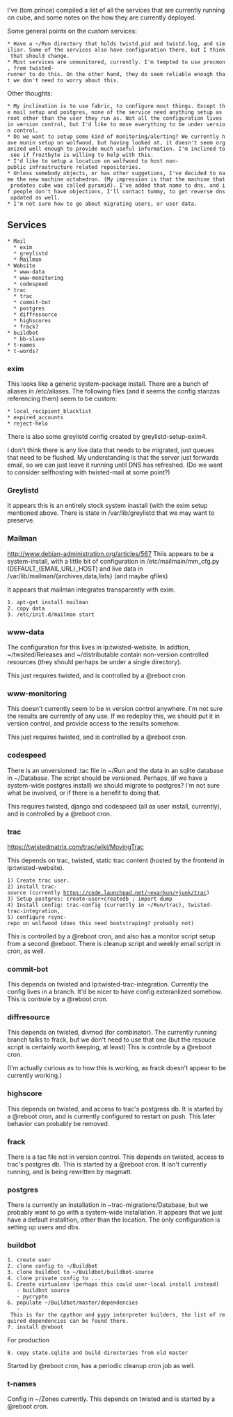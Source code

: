I've (tom.prince) compiled a list of all the services that are currently running on cube,
and some notes on the how they are currently deployed.

Some general points on the custom services:
 * Have a ~/Run directory that holds twistd.pid and twistd.log, and similiar. Some of the services also have configuration there, but I think that should change.
 * Most services are unmonitored, currently. I'm tempted to use procmon, from twisted-runner to do this. On the other hand, they do seem reliable enough that we don't need to worry about this.

Other thoughts:
 * My inclination is to use fabric, to configure most things. Except the mail setup and postgres, none of the service need anything setup as root other than the user they run as. Not all the configuration lives in version control, but I'd like to move everything to be under version control.
 * Do we want to setup some kind of monitoring/alerting? We currently have munin setup on wolfwood, but having looked at, it doesn't seem organized well enough to provide much useful information. I'm inclined to see if froztbyte is willing to help with this.
 * I'd like to setup a location on wolfwood to host non-public infrastructure related repositories.
 * Unless somebody objects, or has other suggetions, I've decided to name the new machine octahedron. (My impression is that the machine that predates cube was called pyramid). I've added that name to dns, and if people don't have objections, I'll contact tummy, to get reverse dns updated as well.
 * I'm not sure how to go about migrating users, or user data.

== Services ==

 * Mail
   * exim
   * greylistd
   * Mailman
 * Website
   * www-data
   * www-monitoring
   * codespeed
 * trac
   * trac
   * commit-bot
   * postgres
   * diffresource
   * highscores
   * frack?
 * buildbot
   * bb-slave
 * t-names
 * t-words?

=== exim ===

This looks like a generic system-package install. There are a bunch of aliases in /etc/aliases. The following files (and it seems the config stanzas referencing them) seem to be custom:
 * local_recipient_blacklist
 * expired_accounts
 * reject-helo

There is also some greylistd config created by greylistd-setup-exim4.

I don't think there is any live data that needs to be migrated, just queues that need to be flushed. My understanding is that the server just forwards email, so we can just leave it running until DNS has refreshed. (Do we want to consider selfhosting with twisted-mail at some point?)

=== Greylistd ===

It appears this is an entirely stock system inastall (with the exim setup mentioned above. There is state in /var/lib/greylistd that we may want to preserve.

=== Mailman ===

http://www.debian-administration.org/articles/567
Thiis appears to be a system-install, with a little bit of configuration in /etc/mailmain/mm_cfg.py (DEFAULT_{EMAIL,URL}_HOST) and live data in /var/lib/mailman/{archives,data,lists} (and maybe qfiles)

It appears that mailman integrates transparently with exim.

 1. apt-get install mailman
 2. copy data
 3. /etc/init.d/mailman start

=== www-data ===

The configuration for this lives in lp:twisted-website. In addtion, ~/twsited/Releases and ~/distributable contain non-version controlled resources (they should perhaps be under a single directory).

This just requires twisted, and is controlled by a @reboot cron.

=== www-monitoring ===

This doesn't currently seem to be in version control anywhere. I'm not sure the results are currently of any use. If we redeploy this, we should put it in version control, and provide access to the results somehow.

This just requires twisted, and is controlled by a @reboot cron.

=== codespeed ===

There is an unversioned .tac file in ~/Run and the data in an sqlite database in ~/Database. The script should be versioned. Perhaps, (if we have a system-wide postgres install) we should migrate to postgres? I'm not sure what be involved, or if there is a benefit to doing that.

This requires twisted, django and codespeed (all as user install, currently), and is controlled by a @reboot cron.

=== trac ===

https://twistedmatrix.com/trac/wiki/MovingTrac

This depends on trac, twisted, static trac content (hosted by the frontend in lp:twisted-website).

 1) Create trac user.
 2) install trac-source (currently https://code.launchpad.net/~exarkun/+junk/trac)
 3) Setup postgres: create-user+createdb ; import dump
 4) Install config: trac-config (currently in ~/Run/trac), twisted-trac-integration,
 5) configure rsync-repo on wolfwood (does this need bootstraping? probably not)

This is controlled by a @reboot cron, and also has a monitor script setup from a second @reboot. There is cleanup script and weekly email script in cron, as well.

=== commit-bot ===

This depends on twisted and lp:twisted-trac-integration. Currently the config lives in a branch. It'd be nicer to have config exteranlized somehow. This is controle by a @reboot cron.

=== diffresource ===

This depends on twisted, divmod (for combinator). The currently running branch talks to frack, but we don't need to use that one (but the resouce script is certainly worth keeping, at least) This is controle by a @reboot cron.

(I'm actually curious as to how this is working, as frack doesn't appear to be currently working.)

=== highscore ===

This depends on twisted, and access to trac's postgress db. It is started by a @reboot cron, and is currently configured to restart on push. This later behavior can probably be removed.

=== frack ===

There is a tac file not in version control. This depends on twisted, access to trac's postgres db. This is started by a @reboot cron. It isn't currently running, and is being rewritten by magmatt.

=== postgres ===

There is currently an installation in ~trac-migrations/Database, but we probably want to go with a system-wide installation. It appears that we just have a default installtion, other than the location. The only configuration is setting up users and dbs.

=== buildbot ===

 1. create user
 2. clone config to ~/Buildbot
 3. clone buildbot to ~/Buildbot/buildbot-source
 4. clone private config to ...
 5. Create virtualenv (perhaps this could user-local install instead)
    - buildbot source
    - pycrypto
 6. populate ~/Buildbot/master/dependencies
    - This is for the cpython and pypy interpreter builders, the list of required dependencies can be found there.
 7. install @reboot

For production
 8. copy state.sqlite and build directories from old master

Started by @reboot cron, has a periodic cleanup cron job as well.

=== t-names ===

Config in ~/Zones currently. This depends on twisted and is started by a @reboot cron.
